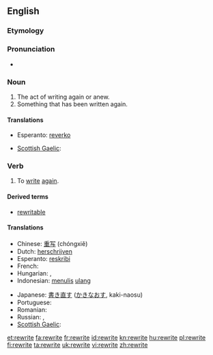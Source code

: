 {{wikipedia|dab=rewrite}}
==English==

===Etymology===
{{prefix|re|write}}

===Pronunciation===
* {{IPA|/ɻiˈɻaɪt/}}
*: {{rhymes|aɪt}}

===Noun===
{{en-noun}}

# The act of writing again or anew.
# Something that has been written again.

====Translations====
{{trans-top|something that has been written again}}
* Esperanto: [[reverko]]
{{trans-mid}}
* [[Scottish Gaelic]]: {{t|gd|ath-sgrìobhadh|m}}
{{trans-bottom}}

===Verb===
{{en-verb|rewrites|rewriting|rewrote|rewritten}}

# To [[write]] [[again]].

====Derived terms====
* [[rewritable]]

====Translations====
{{trans-top|to write again}}
* Chinese: [[重写]] (chóngxiě)
* Dutch: [[herschrijven]]
* Esperanto: [[reskribi]]
* French: {{t+|fr|réécrire}}
* Hungarian: {{t+|hu|átír}}, {{t|hu|átfogalmaz}}
* Indonesian: [[tulis|menulis]] [[ulang]]
{{trans-mid}}
* Japanese: [[書き直す]] ([[かきなおす]], kaki-naosu)
* Portuguese: {{t+|pt|reescrever}}
* Romanian: {{t+|ro|rescrie}}
* Russian: {{t|ru|переписывать|tr-p'er'epísyvat'}} {{impf}}, {{t|ru|переписать|tr-p'er'episát'}} {{pf.}}
* [[Scottish Gaelic]]: {{t|gd|ath-sgrìobh}}
{{trans-bottom}}

[[et:rewrite]]
[[fa:rewrite]]
[[fr:rewrite]]
[[id:rewrite]]
[[kn:rewrite]]
[[hu:rewrite]]
[[pl:rewrite]]
[[fi:rewrite]]
[[ta:rewrite]]
[[uk:rewrite]]
[[vi:rewrite]]
[[zh:rewrite]]